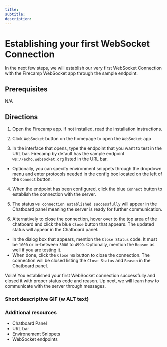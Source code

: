 ```yaml
--- 
title: 
subtitle: 
description: 
---
```


# Establishing your first WebSocket Connection

In the next few steps, we will establish our very first WebSocket Connection with the Firecamp WebSocket app through the sample endpoint.

## Prerequisites
N/A

## Directions
1. Open the Firecamp app. If not installed, read the installation instructions.

2. Click `WebSocket` button on the homepage to open the `WebSocket` app

3. In the interface that opens, type the endpoint that you want to test in the URL bar. Firecamp by default has the sample endpoint `ws://echo.websocket.org` listed in the URL bar.

 - Optionally, you can specify environment snippets through the dropdown menu and enter protocols needed in the config box located on the left of the `Connect` button.

4. When the endpoint has been configured, click the blue `Connect` button to establish the connection with the server.

5. The status `ws connection established successfully` will appear in the Chatboard panel meaning the server is ready for further communication.

6. Alternatively to close the connection, hover over to the top area of the chatboard and click the blue `Close` button that appears. The updated status will appear in the Chatboard panel.

 - In the dialog box that appears, mention the `Close Status` code. It must be `1000` or in-between `3000` to `4999`. Optionally, mention the `Reason` as well if you are testing it.
 - When done, click the `Close WS` button to close the connection. The connection will be closed listing the `Close Status` and `Reason` in the Chatboard panel.

Voila! You established your first WebSocket connection successfully and closed it with proper status code and reason. Up next, we will learn how to communicate with the server through messages.


### Short descriptive GIF (w ALT text)


### Additional resources
- Chatboard Panel
- URL bar
- Environement Snippets
- WebSocket endpoints
